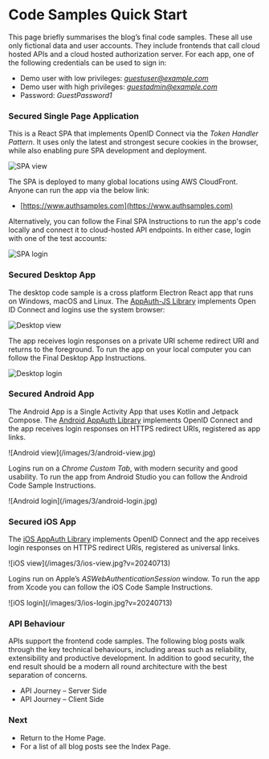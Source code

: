 # Code Samples Quick Start

This page briefly summarises the blog’s final code samples. These all use only fictional data and user accounts. They include frontends that call cloud hosted APIs and a cloud hosted authorization server. For each app, one of the following credentials can be used to sign in:

- Demo user with low privileges: *guestuser@example.com*
- Demo user with high privileges: *guestadmin@example.com*
- Password: *GuestPassword1*

### Secured Single Page Application

This is a React SPA that implements OpenID Connect via the *Token Handler Pattern*. It uses only the latest and strongest secure cookies in the browser, while also enabling pure SPA development and deployment.

![SPA view](/images/3/spa-view.jpg?v=20240713)

The SPA is deployed to many global locations using AWS CloudFront. Anyone can run the app via the below link:

- [https://www.authsamples.com](https://www.authsamples.com)

Alternatively, you can follow the <Link href='/posts/how-to-run-the-react-js-spa'>Final SPA Instructions</Link> to run the app's code locally and connect it to cloud-hosted API endpoints. In either case, login with one of the test accounts:

![SPA login](/images/3/spa-login.jpg?v=20240713)

### Secured Desktop App

The desktop code sample is a cross platform Electron React app that runs on Windows, macOS and Linux. The [AppAuth-JS Library](https://github.com/openid/AppAuth-JS) implements Open ID Connect and logins use the system browser:

![Desktop view](/images/3/desktop-view.jpg)

The app receives login responses on a private URI scheme redirect URI and returns to the foreground. To run the app on your local computer you can follow the <Link href='/posts/final-desktop-sample-overview'>Final Desktop App Instructions</Link>.

![Desktop login](/images/3/desktop-login.jpg)

### Secured Android App

The Android App is a Single Activity App that uses Kotlin and Jetpack Compose. The [Android AppAuth Library](https://github.com/openid/AppAuth-Android) implements OpenID Connect and the app receives login responses on HTTPS redirect URIs, registered as app links.

<div className="smallimage">
![Android view](/images/3/android-view.jpg)
</div>

Logins run on a *Chrome Custom Tab*, with modern security and good usability. To run the app from Android Studio you can follow the <Link href='/posts/basicandroidapp-execution'>Android Code Sample Instructions</Link>.

<div className="smallimage">
![Android login](/images/3/android-login.jpg)
</div>

### Secured iOS App

The [iOS AppAuth Library](https://github.com/openid/AppAuth-iOS) implements OpenID Connect and the app receives login responses on HTTPS redirect URIs, registered as universal links.

<div className="smallimage">
![iOS view](/images/3/ios-view.jpg?v=20240713)
</div>

Logins run on Apple’s *ASWebAuthenticationSession* window. To run the app from Xcode you can follow the <Link href='/posts/how-to-run-the-ios-code-sample'>iOS Code Sample Instructions</Link>.

<div className="smallimage">
![iOS login](/images/3/ios-login.jpg?v=20240713)
</div>

### API Behaviour

APIs support the frontend code samples. The following blog posts walk through the key technical behaviours, including areas such as reliability, extensibility and productive development. In addition to good security, the end result should be a modern all round architecture with the best separation of concerns.

- <Link href='/posts/api-journey-server-side'>API Journey – Server Side</Link>
- <Link href='/posts/api-journey-client-side'>API Journey – Client Side</Link>

### Next

- Return to the <Link href='/'>Home Page</Link>.
- For a list of all blog posts see the <Link href='/posts/index'>Index Page</Link>.
